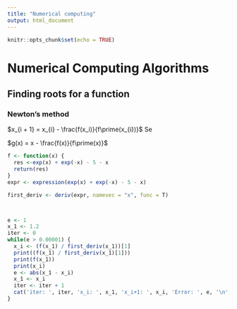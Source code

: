 ```yaml
---
title: "Numerical computing"
output: html_document
---
```


```r
knitr::opts_chunk$set(echo = TRUE)
```

# Numerical Computing Algorithms

## Finding roots for a function
### Newton's method
$x_{i + 1} = x_{i} - \frac{f(x_i)}{f\prime(x_{i})}$
Se

$g(x) = x - \frac{f(x)}{f\prime(x)}$
```r
f <- function(x) {
  res <-exp(x) + exp(-x) - 5 - x
  return(res)
}
expr <- expression(exp(x) + exp(-x) - 5 - x)

first_deriv <- deriv(expr, namevec = "x", func = T)



e <- 1
x_1 <- 1.2
iter <- 0
while(e > 0.00001) {
  x_i <- (f(x_1) / first_deriv(x_1))[1]
  print((f(x_1) / first_deriv(x_1)[1]))
  print(f(x_1))
  print(x_i)
  e <- abs(x_1 - x_i)
  x_1 <- x_i
  iter <- iter + 1
  cat('iter: ', iter, 'x_i: ', x_1, 'x_i+1: ', x_i, 'Error: ', e, '\n', '---------------', '\n')
}

  
  
  
  
  
```


